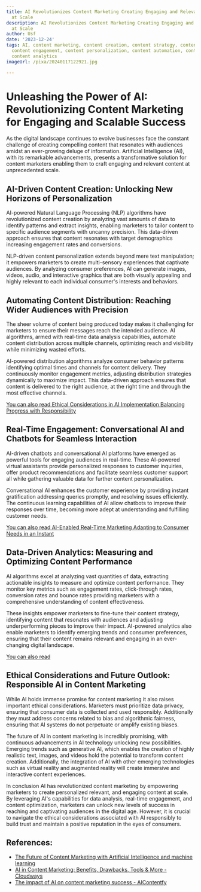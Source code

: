 ```yaml
---
title: AI Revolutionizes Content Marketing Creating Engaging and Relevant Content
  at Scale
description: AI Revolutionizes Content Marketing Creating Engaging and Relevant Content
  at Scale
author: Usf
date: '2023-12-24'
tags: AI, content marketing, content creation, content strategy, content relevance,
  content engagement, content personalization, content automation, content optimization,
  content analytics
imageUrl: /pixa/20240117122921.jpg

---
```

# Unleashing the Power of AI: Revolutionizing Content Marketing for Engaging and Scalable Success

As the digital  landscape continues to evolve businesses face the constant challenge of creating compelling content that resonates with audiences amidst an ever-growing deluge of information. Artificial Intelligence (AI), with its remarkable advancements, presents a transformative solution for content marketers enabling them  to craft engaging and relevant content at unprecedented scale.

## AI-Driven Content  Creation: Unlocking New Horizons  of Personalization

AI-powered  Natural Language Processing (NLP) algorithms  have revolutionized content creation  by analyzing vast amounts of data  to identify patterns and extract  insights, enabling marketers to tailor content to specific audience segments with uncanny precision. This data-driven  approach ensures that content resonates with target demographics increasing engagement rates and conversions.

NLP-driven content personalization  extends beyond mere text manipulation; it empowers marketers to create multi-sensory experiences that captivate audiences. By analyzing consumer preferences, AI can  generate images, videos, audio, and interactive graphics that are  both  visually appealing and highly relevant to each individual consumer's interests and  behaviors.

## Automating Content Distribution: Reaching Wider Audiences with Precision

The sheer volume of content  being produced today makes it challenging for marketers to ensure their messages  reach the intended audience. AI algorithms, armed with real-time data  analysis capabilities,  automate content distribution across  multiple channels, optimizing reach and visibility while minimizing wasted efforts.

AI-powered distribution algorithms analyze consumer behavior patterns identifying  optimal times and channels for content delivery. They continuously monitor engagement metrics, adjusting distribution strategies dynamically to maximize impact. This  data-driven approach  ensures that content is delivered to the right audience, at  the right time and through the most effective channels.

[You can also read Ethical Considerations in AI Implementation Balancing Progress with  Responsibility](Ethical%20Considerations%20in%20AI%20Implementation%20Balancing%20Progress%20with%20Responsibility)


## Real-Time Engagement: Conversational AI and Chatbots for Seamless Interaction

AI-driven chatbots and  conversational AI platforms have emerged as powerful tools for engaging audiences in  real-time. These AI-powered virtual assistants provide personalized responses to customer inquiries, offer product recommendations and facilitate  seamless customer  support all while gathering valuable data for further content personalization.

Conversational AI enhances the customer experience by providing instant gratification addressing queries promptly, and resolving  issues efficiently. The continuous learning capabilities of AI allow chatbots  to improve  their  responses  over time, becoming more adept at understanding and fulfilling customer needs.

[You can also read AI-Enabled Real-Time  Marketing Adapting to Consumer Needs in an Instant](AI-Enabled%20Real-Time%20Marketing%20Adapting%20to%20Consumer%20Needs%20in%20an%20Instant)


## Data-Driven Analytics: Measuring and Optimizing Content Performance

AI algorithms excel at analyzing vast quantities of data, extracting actionable insights to measure and optimize content  performance. They monitor key metrics such  as engagement rates, click-through rates, conversion rates and bounce rates providing marketers with a comprehensive understanding of content effectiveness.

These insights  empower  marketers to fine-tune their content strategy, identifying content that  resonates with audiences and adjusting underperforming pieces to improve  their impact. AI-powered analytics also enable marketers  to identify  emerging trends and consumer preferences, ensuring that  their content remains relevant and engaging in an ever-changing digital landscape.

[You can also read ]()


## Ethical Considerations and Future Outlook: Responsible AI in Content Marketing

While AI holds immense promise for content marketing it also raises important ethical considerations. Marketers must prioritize data privacy,  ensuring that consumer data is collected  and used responsibly. Additionally they must address concerns related to bias  and algorithmic fairness, ensuring  that AI systems do not perpetuate or amplify existing biases.

The future of AI in content marketing is incredibly promising, with continuous advancements in AI technology unlocking new possibilities. Emerging trends such as generative AI, which enables the creation of highly realistic text, images, and videos hold  the potential  to  transform content creation. Additionally, the  integration of AI  with other emerging technologies  such as virtual reality and augmented reality will create  immersive and interactive content experiences.

In conclusion  AI has revolutionized content marketing by empowering marketers to create personalized relevant,  and engaging content at scale. By leveraging AI's  capabilities for  data analysis,  real-time  engagement, and content optimization, marketers can unlock new levels of  success  in reaching and  captivating audiences in the digital age.  However, it is crucial to navigate the  ethical considerations associated with AI responsibly to build trust and maintain a positive reputation in  the eyes of consumers.

## References:
- [The Future of Content Marketing with Artificial Intelligence and machine learning](https://aicontentfy.com/en/blog/future-of-content-marketing-with-artificial-intelligence-and-machine-learning)
- [AI in Content Marketing: Benefits, Drawbacks, Tools & More - Cloudways](https://www.cloudways.com/blog/ai-content-marketing/)
- [The impact of AI on content marketing success - AIContentfy](https://aicontentfy.com/en/blog/impact-of-ai-on-content-marketing-success)
